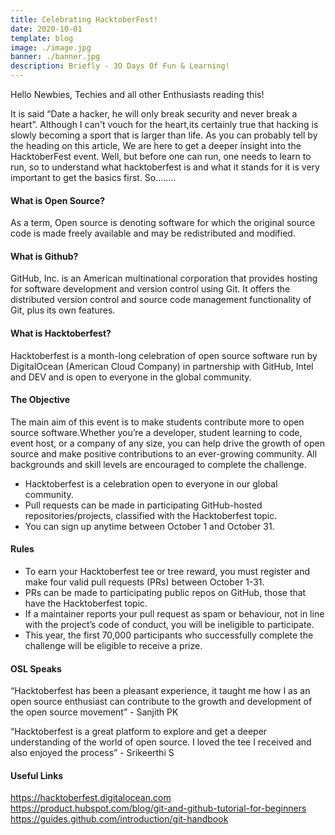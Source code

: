```yaml
---
title: Celebrating HacktoberFest!
date: 2020-10-01
template: blog
image: ./image.jpg
banner: ./banner.jpg
description: Briefly - 3O Days Of Fun & Learning!  
---
```


Hello Newbies, Techies and all other Enthusiasts reading this!

It is said “Date a hacker, he will only break security and never break a heart”. Although I can't vouch for the heart,its certainly true that hacking is slowly becoming a sport that is larger than life. As you can probably tell by the heading on this article, We are here to get a deeper insight into the HacktoberFest event. Well, but before one can run, one needs to learn to run, so to understand what hacktoberfest is and what it stands for it is very important to get the basics first. So……..

#### What is Open Source?  
As a term, Open source is denoting software for which the original source code is made freely available and may be redistributed and modified. 

#### What is Github?  
GitHub, Inc. is an American multinational corporation that provides hosting for software development and version control using Git. It offers the distributed version control and source code management functionality of Git, plus its own features.

#### What is Hacktoberfest?  
Hacktoberfest is a month-long celebration of open source software run by DigitalOcean (American Cloud Company) in partnership with GitHub, Intel and DEV and is open to everyone in the global community.

#### The Objective  
The main aim of this event is to make students contribute more to open source software.Whether you’re a developer, student learning to code, event host, or a company of any size, you can help drive the growth of open source and make positive contributions to an ever-growing community. All backgrounds and skill levels are encouraged to complete the challenge.
 - Hacktoberfest is a celebration open to everyone in our global community.
 - Pull requests can be made in participating GitHub-hosted repositories/projects, classified with the Hacktoberfest topic.
 - You can sign up anytime between October 1 and October 31.

#### Rules
 - To earn your Hacktoberfest tee or tree reward, you must register and make four valid pull requests (PRs) between October 1-31.  
 - PRs can be made to participating public repos on GitHub, those that have the Hacktoberfest topic.
 - If a maintainer reports your pull request as spam or behaviour, not in line with the project’s code of conduct, you will be ineligible to participate.
 - This year, the first 70,000 participants who successfully complete the challenge will be eligible to receive a prize.

#### OSL Speaks 

“Hacktoberfest has been a pleasant experience, it taught me how I as an open source enthusiast can contribute to the growth and development of the open source movement” - Sanjith PK

“Hacktoberfest is a great platform to explore and get a deeper understanding of the world of open source. I loved the tee I received and also enjoyed the process” - Srikeerthi S



#### Useful Links  
https://hacktoberfest.digitalocean.com  
https://product.hubspot.com/blog/git-and-github-tutorial-for-beginners  
https://guides.github.com/introduction/git-handbook

